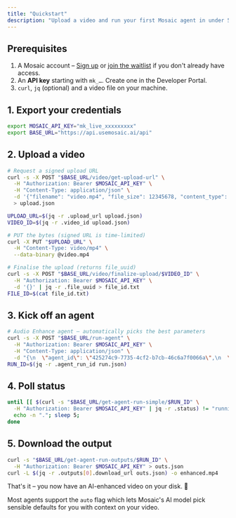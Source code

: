 ```yaml
---
title: "Quickstart"
description: "Upload a video and run your first Mosaic agent in under 5 minutes."
---
```


## Prerequisites

1. A Mosaic account – [Sign up](https://app.usemosaic.ai/) or [join the waitlist](https://usemosaic.ai/waitlist) if you don't already have access. 
2. An **API key** starting with `mk_…`. Create one in the Developer Portal.
3. `curl`, `jq` (optional) and a video file on your machine.

## 1. Export your credentials

```bash
export MOSAIC_API_KEY="mk_live_xxxxxxxxx"
export BASE_URL="https://api.usemosaic.ai/api"
```

## 2. Upload a video

```bash
# Request a signed upload URL
curl -s -X POST "$BASE_URL/video/get-upload-url" \
  -H "Authorization: Bearer $MOSAIC_API_KEY" \
  -H "Content-Type: application/json" \
  -d '{"filename": "video.mp4", "file_size": 12345678, "content_type": "video/mp4"}' \
  > upload.json

UPLOAD_URL=$(jq -r .upload_url upload.json)
VIDEO_ID=$(jq -r .video_id upload.json)

# PUT the bytes (signed URL is time-limited)
curl -X PUT "$UPLOAD_URL" \
  -H "Content-Type: video/mp4" \
  --data-binary @video.mp4

# Finalise the upload (returns file_uuid)
curl -s -X POST "$BASE_URL/video/finalize-upload/$VIDEO_ID" \
  -H "Authorization: Bearer $MOSAIC_API_KEY" \
  -d '{}' | jq -r .file_uuid > file_id.txt
FILE_ID=$(cat file_id.txt)
```

## 3. Kick off an agent

```bash
# Audio Enhance agent – automatically picks the best parameters
curl -s -X POST "$BASE_URL/run-agent" \
  -H "Authorization: Bearer $MOSAIC_API_KEY" \
  -H "Content-Type: application/json" \
  -d "{\n  \"agent_id\": \"425274c9-7735-4cf2-b7cb-46c6a7f0066a\",\n  \"file_id\": \"$FILE_ID\",\n  \"auto\": true\n}" > run.json
RUN_ID=$(jq -r .agent_run_id run.json)
```

## 4. Poll status

```bash
until [[ $(curl -s "$BASE_URL/get-agent-run-simple/$RUN_ID" \
  -H "Authorization: Bearer $MOSAIC_API_KEY" | jq -r .status) != "running" ]]; do
  echo -n "."; sleep 5;
done
```

## 5. Download the output

```bash
curl -s "$BASE_URL/get-agent-run-outputs/$RUN_ID" \
  -H "Authorization: Bearer $MOSAIC_API_KEY" > outs.json
curl -L $(jq -r .outputs[0].download_url outs.json) -o enhanced.mp4
```

That's it – you now have an AI-enhanced video on your disk. 🎉

<Note type="tip">Most agents support the `auto` flag which lets Mosaic's AI model pick sensible defaults for you with context on your video.</Note>
